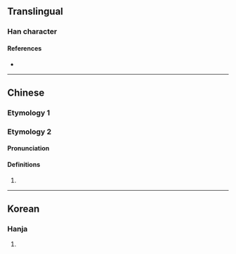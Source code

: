 {{character info}}
==Translingual==

===Han character===
{{Han char|rn=9|rad=人|as=06|sn=8|four=21211|canj=OSMG|ids=⿰亻匡}}

====References====
* {{Han ref|kx=0101.210|dkj=00584|hdz=10143.120|uh=344C|ud=13388}}

----

==Chinese==
{{zh-forms}}

===Etymology 1===
{{zh-see|尪|v|[[disabled]] [[person]]}}

===Etymology 2===

====Pronunciation====
{{zh-pron
|m=kuāng
|cat=
}}

====Definitions====
{{zh-hanzi}}

# {{zh-only|㑌儴}}

----

==Korean==

===Hanja===
{{ko-hanja|hangeul=왕|rv=wang|mr=wang|y=wang}}

# {{rfdef|ko|sort=人06}}